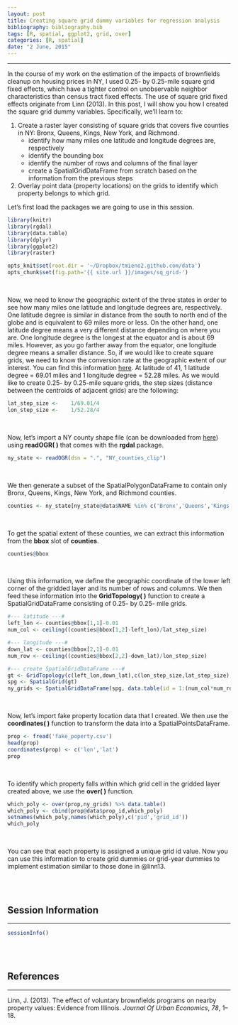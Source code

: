 ```yaml
---
layout: post
title: Creating square grid dummy variables for regression analysis
bibliography: bibliography.bib
tags: [R, spatial, ggplot2, grid, over]
categories: [R, spatial]
date: "2 June, 2015"
---
```

<!--{% include JB/setup %} -->

---------------

In the course of my work on the estimation of the impacts of brownfields cleanup on housing prices in NY, I used 0.25- by 0.25-mile square grid fixed effects, which have a tighter control on unobservable neighbor characteristics than census tract fixed effects. The use of square grid fixed effects originate from Linn (2013). In this post, I will show you how I created the square grid dummy variables. Specifically, we'll learn to:

1. Create a raster layer consisting of square grids that covers five counties in NY: Bronx, Queens, Kings, New York, and Richmond.
	* identify how many miles one latitude and longitude degrees are, respectively
	* identify the bounding box 
	* identify the number of rows and columns of the final layer
	* create a SpatialGridDataFrame from scratch based on the information from the previous steps

2. Overlay point data (property locations) on the grids to identify which property belongs to which grid.

Let's first load the packages we are going to use in this session.

```r
library(knitr)
library(rgdal)
library(data.table)
library(dplyr)
library(ggplot2)
library(raster)
```

```r
opts_knit$set(root.dir = '~/Dropbox/tmieno2.github.com/data')
opts_chunk$set(fig.path='{{ site.url }}/images/sq_grid-')
```

<br />

Now, we need to know the geographic extent of the three states in order to see how many miles one latitude and longitude degrees are, respectively. One latitude degree is similar in distance from the south to north end of the globe and is equivalent to 69 miles more or less. On the other hand, one latitude degree means a very different distance depending on where you are. One longitude degree is the longest at the equator and is about 69 miles. However, as you go farther away from the equator, one longitude degree means a smaller distance. So, if we would like to create square grids, we need to know the conversion rate at the geographic extent of our interest. You can find this information [here](http://www.csgnetwork.com/degreelenllavcalc.html). At latitude of 41, 1 latitude degree = 69.01 miles and 1 longitude degree = 52.28 miles. As we would like to create 0.25- by 0.25-mile square grids, the step sizes (distance between the centroids of adjacent grids) are the following:

```r
lat_step_size <-	1/69.01/4
lon_step_size <-	1/52.28/4
```

<br />

Now, let's import a NY county shape file (can be downloaded from [here](http://www.arcgis.com/home/item.html?id=7f4850fb7d18496ca6925f209d2d1275)) using **readOGR( )** that comes with the **rgdal** package. 

```r
ny_state <- readOGR(dsn = ".", "NY_counties_clip")

```

<br />

We then generate a subset of the SpatialPolygonDataFrame to contain only Bronx, Queens, Kings, New York, and Richmond counties. 

```r
counties <- ny_state[ny_state@data$NAME %in% c('Bronx','Queens','Kings','New York','Richmond'),]
```

<br />

To get the spatial extent of these counties, we can extract this information from the **bbox** slot of **counties**.

```r
counties@bbox
```

<br />

Using this information, we define the geographic coordinate of the lower left corner of the gridded layer and its number of rows and columns. We then feed these information into the **GridTopology( )** function to create a SpatialGridDataFrame consisting of 0.25- by 0.25- mile grids.

```r
#--- latitude ---#
left_lon <- counties@bbox[1,1]-0.01
num_col <- ceiling((counties@bbox[1,2]-left_lon)/lat_step_size)

#--- longitude ---#
down_lat <- counties@bbox[2,1]-0.01
num_row <- ceiling((counties@bbox[2,2]-down_lat)/lon_step_size)

#--- create SpatialGridDataFrame ---#
gt <- GridTopology(c(left_lon,down_lat),c(lon_step_size,lat_step_size),c(num_row,num_col))
spg <- SpatialGrid(gt)
ny_grids <- SpatialGridDataFrame(spg, data.table(id = 1:(num_col*num_row)))
```

<br />

Now, let's import fake property location data that I created. We then use the **coordinates( )** function to transform the data into a SpatialPointsDataFrame.

```r
prop <- fread('fake_poperty.csv')
head(prop)
coordinates(prop) <- c('lon','lat')
prop
```

<br />

To identify which property falls within which grid cell in the gridded layer created above, we use the **over( )** function. 

```r
which_poly <- over(prop,ny_grids) %>% data.table()
which_poly <- cbind(prop@data$prop_id,which_poly)
setnames(which_poly,names(which_poly),c('pid','grid_id'))
which_poly
```

<br />

You can see that each property is assigned a unique grid id value. Now you can use this information to create grid dummies or grid-year dummies to implement estimation similar to those done in @linn13.

<br />
<br />

## Session Information

---------------

```r
sessionInfo()
```

<br />
<br />

## References

---------------

<p><span id="linn13">Linn, J. (2013). The effect of voluntary brownfields programs on nearby property values: Evidence from Illinois. <i>Journal Of Urban Economics</i>, <i>78</i>, 1–18.</span></p>

